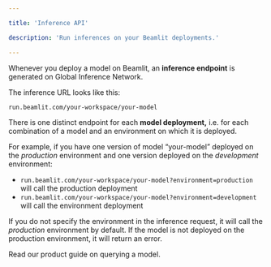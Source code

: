 ```yaml
---

title: 'Inference API'

description: 'Run inferences on your Beamlit deployments.'

---
```


Whenever you deploy a model on Beamlit, an **inference endpoint** is generated on Global Inference Network.

The inference URL looks like this:

`run.beamlit.com/your-workspace/your-model`

There is one distinct endpoint for each **model deployment,** i.e. for each combination of a model and an environment on which it is deployed. 

For example, if you have one version of model “your-model” deployed on the *production* environment and one version deployed on the *development* environment:

- `run.beamlit.com/your-workspace/your-model?environment=production` will call the production deployment
- `run.beamlit.com/your-workspace/your-model?environment=development` will call the environment deployment

If you do not specify the environment in the inference request, it will call the *production* environment by default. If the model is not deployed on the production environment, it will return an error.

<Card title="Product documentation" icon="earth-americas" href="/Models/Query-a-model" > Read our product guide on querying a model. </Card>